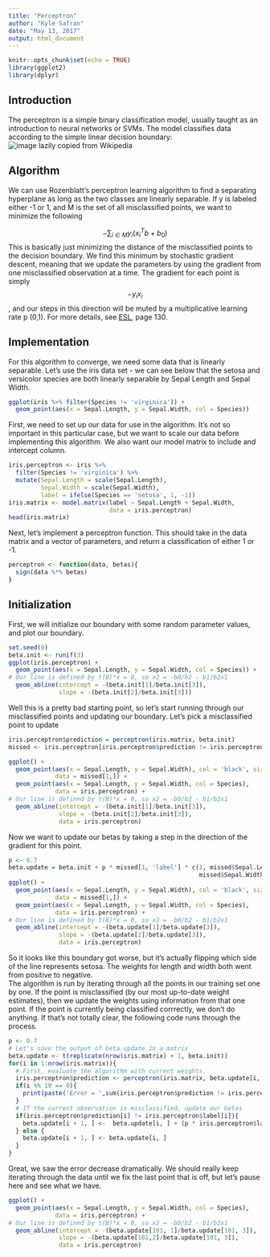 ```yaml
---
title: "Perceptron"
author: "Kyle Safran"
date: "May 13, 2017"
output: html_document
---
```


```r
knitr::opts_chunk$set(echo = TRUE)
library(ggplot2)
library(dplyr)
```

## Introduction

The perceptron is a simple binary classification model, usually taught as an introduction to neural networks or SVMs. The model classifies data according to the simple linear decision boundary:  
![image lazily copied from Wikipedia](https://wikimedia.org/api/rest_v1/media/math/render/svg/04228fc42b76b9ebcb067208e6129c3ccb735903)  

## Algorithm
We can use Rozenblatt's perceptron learning algorithm to find a separating hyperplane as long as the two classes are linearly separable. If y is labeled either -1 or 1, and M is the set of all misclassified points, we want to minimize the following

$$-\sum_{i \in M} y_i(x_i^Tb+b_0)$$
This is basically just minimizing the distance of the misclassified points to the decision boundary. We find this minimum by stochastic gradient descent, meaning that we update the parameters by using the gradient from one misclassified observation at a time. The gradient for each point is simply $$-y_ix_i$$, and our steps in this direction will be muted by a multiplicative learning rate p \in (0,1). For more details, see [ESL](http://statweb.stanford.edu/~tibs/ElemStatLearn/printings/ESLII_print10.pdf), page 130.

## Implementation

For this algorithm to converge, we need some data that is linearly separable. Let's use the iris data set - we can see below that the setosa and versicolor species are both linearly separable by Sepal Length and Sepal Width.

```r
ggplot(iris %>% filter(Species != 'virginica')) + 
  geom_point(aes(x = Sepal.Length, y = Sepal.Width, col = Species))
```

First, we need to set up our data for use in the algorithm. It's not so important in this particular case, but we want to scale our data before implementing this algorithm. We also want our model matrix to include and intercept column. 

```r
iris.perceptron <- iris %>% 
  filter(Species != 'virginica') %>% 
  mutate(Sepal.Length = scale(Sepal.Length),
         Sepal.Width = scale(Sepal.Width),
         label = ifelse(Species == 'setosa', 1, -1))
iris.matrix <- model.matrix(label ~ Sepal.Length + Sepal.Width, 
                            data = iris.perceptron)
head(iris.matrix)
```
Next, let's implement a perceptron function. This should take in the data matrix and a vector of parameters, and return a classification of either 1 or -1.

```r
perceptron <- function(data, betas){
  sign(data %*% betas)
}
```
  
## Initialization

First, we will initialize our boundary with some random parameter values, and plot our boundary.

```r
set.seed(0)
beta.init <- runif(3)
ggplot(iris.perceptron) + 
  geom_point(aes(x = Sepal.Length, y = Sepal.Width, col = Species)) +
# Our line is defined by t(B)*x = 0, so x2 = -b0/b2 - b1/b2x1 
  geom_abline(intercept = -(beta.init[1]/beta.init[3]),
              slope = -(beta.init[2]/beta.init[3]))
```

Well this is a pretty bad starting point, so let's start running through our misclassified points and updating our boundary. Let's pick a misclassified point to update

```r
iris.perceptron$prediction = perceptron(iris.matrix, beta.init)
missed <- iris.perceptron[iris.perceptron$prediction != iris.perceptron$label,]

ggplot() + 
  geom_point(aes(x = Sepal.Length, y = Sepal.Width), col = 'black', size = 3,
             data = missed[1,]) +
  geom_point(aes(x = Sepal.Length, y = Sepal.Width, col = Species),
             data = iris.perceptron) +
# Our line is defined by t(B)*x = 0, so x2 = -b0/b2 - b1/b2x1 
  geom_abline(intercept = -(beta.init[1]/beta.init[3]),
              slope = -(beta.init[2]/beta.init[3]),
              data = iris.perceptron) 

```
Now we want to update our betas by taking a step in the direction of the gradient for this point. 

```r
p <- 0.7
beta.update = beta.init + p * missed[1, 'label'] * c(1, missed$Sepal.Length[1], 
                                                     missed$Sepal.Width[1])
ggplot() + 
  geom_point(aes(x = Sepal.Length, y = Sepal.Width), col = 'black', size = 3,
             data = missed[1,]) +
  geom_point(aes(x = Sepal.Length, y = Sepal.Width, col = Species),
             data = iris.perceptron) +
# Our line is defined by t(B)*x = 0, so x2 = -b0/b2 - b1/b2x1 
  geom_abline(intercept = -(beta.update[1]/beta.update[3]),
              slope = -(beta.update[2]/beta.update[3]),
              data = iris.perceptron)

```
  
So it looks like this boundary got worse, but it's actually flipping which side of the line represents setosa. The weights for length and width both went from positive to negative.  
The algorithm is run by iterating through all the points in our training set one by one. If the point is misclassified (by our most up-to-date weight estimates), then we update the weights using information from that one point. If the point is currently being classified corrrectly, we don't do anything. If that's not totally clear, the following code runs through the process.

```r
p <- 0.7
# Let's save the output of beta.update in a matrix
beta.update <- t(replicate(nrow(iris.matrix) + 1, beta.init))
for(i in 1:nrow(iris.matrix)){
  # First, evaluate the algorithm with current weights.
  iris.perceptron$prediction <- perceptron(iris.matrix, beta.update[i, ])
  if(i %% 10 == 0){
    print(paste('Error = ',sum(iris.perceptron$prediction != iris.perceptron$label)))
  }
  # If the current observation is misclassified, update our betas
  if(iris.perceptron$prediction[i] != iris.perceptron$label[i]){
    beta.update[i + 1, ] <-  beta.update[i, ] + (p * iris.perceptron$label[i] * c(1,        iris.perceptron$Sepal.Length[i], iris.perceptron$Sepal.Width[i]))
  } else {
    beta.update[i + 1, ] <- beta.update[i, ]
  }
}

```
Great, we saw the error decrease dramatically. We should really keep iterating through the data until we fix the last point that is off, but let's pause here and see what we have.
```r
ggplot() + 
  geom_point(aes(x = Sepal.Length, y = Sepal.Width, col = Species),
             data = iris.perceptron) +
# Our line is defined by t(B)*x = 0, so x2 = -b0/b2 - b1/b2x1 
  geom_abline(intercept = -(beta.update[101, 1]/beta.update[101, 3]),
              slope = -(beta.update[101,2]/beta.update[101, 3]),
              data = iris.perceptron)
```
